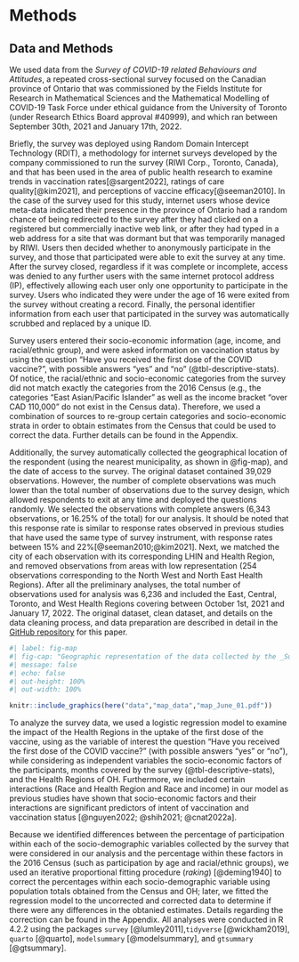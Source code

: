 # Methods

## Data and Methods {#sec-data}

We used data from the *Survey of COVID-19 related Behaviours and Attitudes*, a repeated cross-sectional survey focused on the Canadian province of Ontario that was commissioned by the Fields Institute for Research in Mathematical Sciences and the  Mathematical Modelling of COVID-19 Task Force under ethical guidance from the University of Toronto (under Research Ethics Board approval #40999), and which ran between September 30th, 2021 and January 17th, 2022. 

Briefly, the survey was deployed using Random Domain Intercept Technology (RDIT), a methodology for internet surveys developed by the company commissioned to run the survey (RIWI Corp., Toronto, Canada), and that has been used in the area of public health research to examine trends in vaccination rates[@sargent2022], ratings of care quality[@kim2021], and perceptions of vaccine efficacy[@seeman2010]. In the case of the survey used for this study, internet users whose device meta-data indicated their presence in the province of Ontario had a random chance of being redirected to the survey after they had clicked on a registered but commercially inactive web link, or after they had typed in a web address for a site that was dormant but that was temporarily managed by RIWI. Users then decided whether to anonymously participate in the survey, and those that participated were able to exit the survey at any time. After the survey closed, regardless if it was complete or incomplete, access was denied to any further users with the same internet protocol address (IP), effectively allowing each user only one opportunity to participate in the survey. Users who indicated they were under the age of 16 were exited from the survey without creating a record. Finally, the personal identifier information from each user that participated in the survey was automatically scrubbed and replaced by a unique ID. 

Survey users entered their socio-economic information (age, income, and racial/ethnic group), and were asked information on vaccination status by using the question "Have you received the first dose of the COVID vaccine?", with possible answers "yes" and "no" (@tbl-descriptive-stats). Of notice, the racial/ethnic and  socio-economic categories from the survey did not match exactly the categories from the 2016 Census (e.g., the categories "East Asian/Pacific Islander" as well as the income bracket "over CAD 110,000" do not exist in the Census data). Therefore, we used a combination of sources to re-group certain categories and socio-economic strata in order to obtain estimates from the Census that could be used to correct the data. Further details can be found in the Appendix.

Additionally, the survey automatically collected the geographical location of the respondent (using the nearest municipality,  as shown in @fig-map), and the date of access to the survey. The original dataset contained 39,029 observations. However, the number of complete observations was much lower than the total number of observations due to the survey design, which allowed respondents to exit at any time and deployed the questions randomly. We selected the observations with complete answers (6,343 observations, or 16.25\% of the total) for our analysis. It should be noted that this response rate is similar to response rates observed in previous studies that have used the same type of survey instrument, with response rates between 15\% and 22\%[@seeman2010;@kim2021]. Next, we matched the city of each observation with its corresponding LHIN and Health Region, and removed observations from areas with low representation (254 observations corresponding to the North West and North East Health Regions). After all the preliminary analyses, the total number of observations used for analysis was 6,236 and included the East, Central, Toronto, and West Health Regions covering between October 1st, 2021 and January 17, 2022. The original dataset, clean dataset, and details on the data cleaning process, and data preparation are described in detail in the [GitHub repository](https://github.com/aimundo/Fields_COVID-19/) for this paper.


```r
#| label: fig-map
#| fig-cap: "Geographic representation of the data collected by the _Survey of COVID-19 related Behaviours and Attitudes_, collected by the Fields Institute in Ontario. Municipalities from where survey participants provided answers appear as points, color indicates number of observation obtained from each city. The Health six Regions are color-coded and labelled sequentially. Internal boundaries within certain Health Regions indicate areas previously covered by the Local Integrated Health Networks (LHINs)."
#| message: false
#| echo: false
#| out-height: 100%
#| out-width: 100%

knitr::include_graphics(here("data","map_data","map_June_01.pdf"))

```


<!-- ## Statistical analyses -->

To analyze the survey data, we used a logistic regression model to examine the impact of the Health Regions in the uptake of the first dose of the vaccine, using as the variable of interest the question "Have you received the first dose of the COVID vaccine?" (with possible answers "yes" or "no"), while considering as independent variables the socio-economic factors of the participants, months covered by the survey (@tbl-descriptive-stats), and the Health Regions of OH. Furthermore, we included certain interactions (Race and Health Region and Race and income) in our model as previous studies have shown that socio-economic factors and their interactions are significant predictors of intent of vaccination and vaccination status [@nguyen2022; @shih2021; @cnat2022a]. 

Because we identified differences between the percentage of participation within each of the socio-demographic variables collected by the survey that were considered in our analysis and the percentage within these factors in the 2016 Census (such as participation by age and racial/ethnic groups), we used an iterative proportional fitting procedure (_raking_) [@deming1940] to correct the percentages within each socio-demographic variable using population totals obtained from the Census and OH; later, we fitted the regression model to the uncorrected and corrected data to determine if there were any differences in the obtanied estimates. Details regarding the correction can be found in the Appendix. All analyses were conducted in R 4.2.2 using the packages `survey` [@lumley2011],`tidyverse` [@wickham2019], `quarto` [@quarto], `modelsummary` [@modelsummary], and `gtsummary` [@gtsummary].

